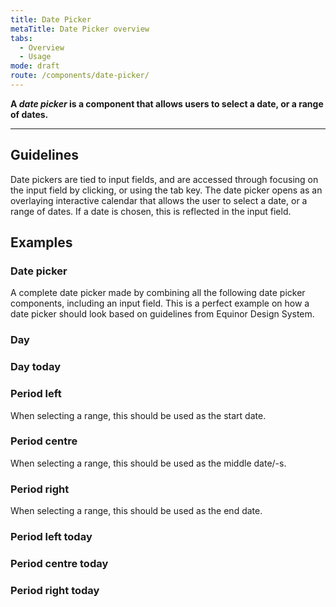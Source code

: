 ```yaml
---
title: Date Picker
metaTitle: Date Picker overview
tabs:
  - Overview
  - Usage
mode: draft
route: /components/date-picker/
---
```


**A *date picker* is a component that allows users to select a date, or a range of dates.**
<!--One to two sentences as an introduction to the component-->

***

## Guidelines
<!--List how to use it, sizes, widths, grid interactions, color allowances -->

Date pickers are tied to input fields, and are accessed through focusing on the input field by clicking, or using the tab key. The date picker opens as an overlaying interactive calendar that allows the user to select a date, or a range of dates. If a date is chosen, this is reflected in the input field. 



## Examples

### Date picker

A complete date picker made by combining all the following date picker components, including an input field. This is a perfect example on how a date picker should look based on guidelines from Equinor Design System. 

<FigmaImage
  url="https://www.figma.com/file/0bGXR2sCwMVSDNyyzu5BXrO5/UI%E2%80%94User-Interface?node-id=13839%3A2560"
  alt="Figma design of date picker"
/>

### Day

<FigmaImage
  url="https://www.figma.com/file/0bGXR2sCwMVSDNyyzu5BXrO5/UI%E2%80%94User-Interface?node-id=13839%3A763"
  alt="Figma design date picker day"
/>

### Day today

<FigmaImage
  url="https://www.figma.com/file/0bGXR2sCwMVSDNyyzu5BXrO5/UI%E2%80%94User-Interface?node-id=13839%3A798"
  alt="Figma design date picker day today"
/>

### Period left

When selecting a range, this should be used as the start date.

<FigmaImage
  url="https://www.figma.com/file/0bGXR2sCwMVSDNyyzu5BXrO5/UI%E2%80%94User-Interface?node-id=13839%3A840"
  alt="Figma design date picker with period on the left"
/>

### Period centre

When selecting a range, this should be used as the middle date/-s.

<FigmaImage
  url="https://www.figma.com/file/0bGXR2sCwMVSDNyyzu5BXrO5/UI%E2%80%94User-Interface?node-id=13839%3A857"
  alt="Figma design date picker with centered period"
/>

### Period right

When selecting a range, this should be used as the end date.

<FigmaImage
  url="https://www.figma.com/file/0bGXR2sCwMVSDNyyzu5BXrO5/UI%E2%80%94User-Interface?node-id=13839%3A874"
  alt="Figma design date picker with period on the right"
/>

### Period left today

<FigmaImage
  url="https://www.figma.com/file/0bGXR2sCwMVSDNyyzu5BXrO5/UI%E2%80%94User-Interface?node-id=13839%3A891"
  alt="Figma design date picker with period on the left and date today"
/>

### Period centre today

<FigmaImage
  url="https://www.figma.com/file/0bGXR2sCwMVSDNyyzu5BXrO5/UI%E2%80%94User-Interface?node-id=13839%3A908"
  alt="Figma design date picker centered period and date today"
/>

### Period right today

<FigmaImage
  url="https://www.figma.com/file/0bGXR2sCwMVSDNyyzu5BXrO5/UI%E2%80%94User-Interface?node-id=13839%3A925"
  alt="Figma design date picker with period on the right and date today"
/>
